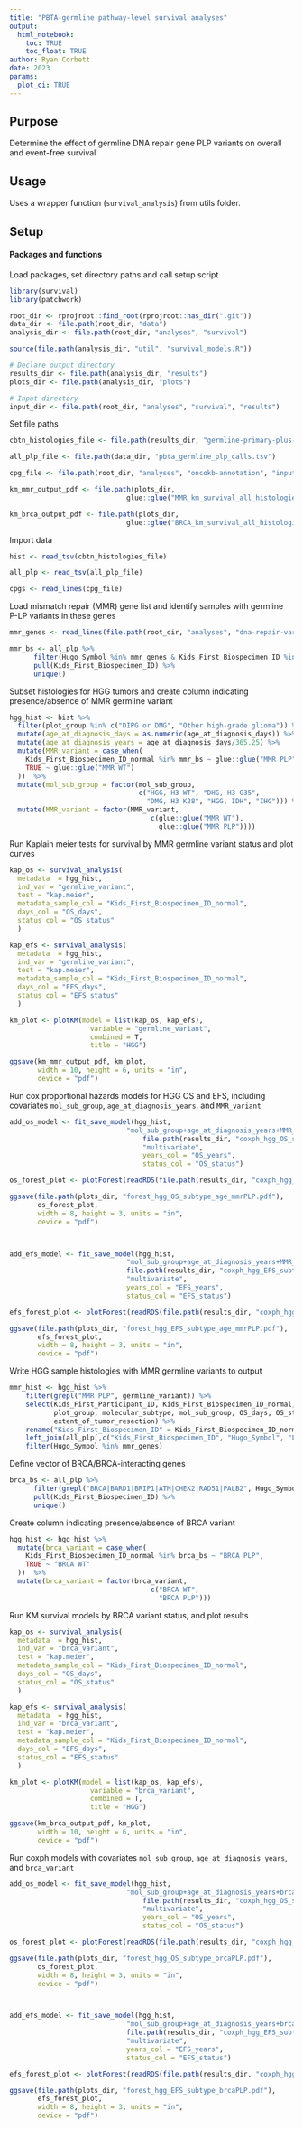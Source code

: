```yaml
---
title: "PBTA-germline pathway-level survival analyses"
output: 
  html_notebook:
    toc: TRUE
    toc_float: TRUE
author: Ryan Corbett
date: 2023
params:
  plot_ci: TRUE
---
```


## Purpose

Determine the effect of germline DNA repair gene PLP variants on overall and event-free survival 

## Usage 

Uses a wrapper function (`survival_analysis`) from utils folder. 

## Setup

#### Packages and functions

Load packages, set directory paths and call setup script
```r
library(survival)
library(patchwork)

root_dir <- rprojroot::find_root(rprojroot::has_dir(".git"))
data_dir <- file.path(root_dir, "data")
analysis_dir <- file.path(root_dir, "analyses", "survival")

source(file.path(analysis_dir, "util", "survival_models.R"))

# Declare output directory
results_dir <- file.path(analysis_dir, "results")
plots_dir <- file.path(analysis_dir, "plots")

# Input directory
input_dir <- file.path(root_dir, "analyses", "survival", "results")
```

Set file paths
```r
cbtn_histologies_file <- file.path(results_dir, "germline-primary-plus-tumor-histologies-plot-groups-clin-meta-subtype.tsv")

all_plp_file <- file.path(data_dir, "pbta_germline_plp_calls.tsv")

cpg_file <- file.path(root_dir, "analyses", "oncokb-annotation", "input", "cpg.txt")

km_mmr_output_pdf <- file.path(plots_dir,
                             glue::glue("MMR_km_survival_all_histologies.pdf"))

km_brca_output_pdf <- file.path(plots_dir,
                             glue::glue("BRCA_km_survival_all_histologies.pdf"))
```

Import data
```r
hist <- read_tsv(cbtn_histologies_file)

all_plp <- read_tsv(all_plp_file)

cpgs <- read_lines(cpg_file)
```

Load mismatch repair (MMR) gene list and identify samples with germline P-LP variants in these genes

```r
mmr_genes <- read_lines(file.path(root_dir, "analyses", "dna-repair-variant-summary", "input", "Knijnenburg_paper", "mismatch_repair.txt"))

mmr_bs <- all_plp %>%
      filter(Hugo_Symbol %in% mmr_genes & Kids_First_Biospecimen_ID %in% hist$Kids_First_Biospecimen_ID_normal) %>%
      pull(Kids_First_Biospecimen_ID) %>%
      unique()
```

Subset histologies for HGG tumors and create column indicating presence/absence of MMR germline variant 

```r
hgg_hist <- hist %>%
  filter(plot_group %in% c("DIPG or DMG", "Other high-grade glioma")) %>%
  mutate(age_at_diagnosis_days = as.numeric(age_at_diagnosis_days)) %>%
  mutate(age_at_diagnosis_years = age_at_diagnosis_days/365.25) %>%
  mutate(MMR_variant = case_when(
    Kids_First_Biospecimen_ID_normal %in% mmr_bs ~ glue::glue("MMR PLP"),
    TRUE ~ glue::glue("MMR WT")
  ))  %>%
  mutate(mol_sub_group = factor(mol_sub_group,
                                c("HGG, H3 WT", "DHG, H3 G35",
                                  "DMG, H3 K28", "HGG, IDH", "IHG"))) %>%
  mutate(MMR_variant = factor(MMR_variant,
                                   c(glue::glue("MMR WT"),
                                     glue::glue("MMR PLP"))))
```
  
Run Kaplain meier tests for survival by MMR germline variant status and plot curves
  
```r
kap_os <- survival_analysis(
  metadata  = hgg_hist,
  ind_var = "germline_variant",
  test = "kap.meier",
  metadata_sample_col = "Kids_First_Biospecimen_ID_normal", 
  days_col = "OS_days",
  status_col = "OS_status"
  )

kap_efs <- survival_analysis(
  metadata  = hgg_hist,
  ind_var = "germline_variant",
  test = "kap.meier",
  metadata_sample_col = "Kids_First_Biospecimen_ID_normal", 
  days_col = "EFS_days",
  status_col = "EFS_status"
  )

km_plot <- plotKM(model = list(kap_os, kap_efs),
                    variable = "germline_variant",
                    combined = T, 
                    title = "HGG")

ggsave(km_mmr_output_pdf, km_plot,
       width = 10, height = 6, units = "in",
       device = "pdf")
```

Run cox proportional hazards models for HGG OS and EFS, including covariates `mol_sub_group`, `age_at_diagnosis_years`, and `MMR_variant`

```r
add_os_model <- fit_save_model(hgg_hist,
                             "mol_sub_group+age_at_diagnosis_years+MMR_variant",
                                 file.path(results_dir, "coxph_hgg_OS_subtype_age_MMRvariant.RDS"),
                                 "multivariate",
                                 years_col = "OS_years",
                                 status_col = "OS_status")

os_forest_plot <- plotForest(readRDS(file.path(results_dir, "coxph_hgg_OS_subtype_age_MMRvariant.RDS")))

ggsave(file.path(plots_dir, "forest_hgg_OS_subtype_age_mmrPLP.pdf"), 
       os_forest_plot,
       width = 8, height = 3, units = "in",
       device = "pdf")



add_efs_model <- fit_save_model(hgg_hist,
                             "mol_sub_group+age_at_diagnosis_years+MMR_variant",
                             file.path(results_dir, "coxph_hgg_EFS_subtype_age_MMRvariant.RDS"),
                             "multivariate",
                             years_col = "EFS_years",
                             status_col = "EFS_status")

efs_forest_plot <- plotForest(readRDS(file.path(results_dir, "coxph_hgg_EFS_subtype_age_MMRvariant.RDS")))

ggsave(file.path(plots_dir, "forest_hgg_EFS_subtype_age_mmrPLP.pdf"), 
       efs_forest_plot,
       width = 8, height = 3, units = "in",
       device = "pdf")

```
    
Write HGG sample histologies with MMR germline variants to output
    
```r
mmr_hist <- hgg_hist %>%
    filter(grepl("MMR PLP", germline_variant)) %>%
    select(Kids_First_Participant_ID, Kids_First_Biospecimen_ID_normal,
           plot_group, molecular_subtype, mol_sub_group, OS_days, OS_status, EFS_days, EFS_status,
           extent_of_tumor_resection) %>%
    rename("Kids_First_Biospecimen_ID" = Kids_First_Biospecimen_ID_normal) %>%
    left_join(all_plp[,c("Kids_First_Biospecimen_ID", "Hugo_Symbol", "L-LP_Call_final", "Reasoning_for_call", "HGVS.c", "HGVS.p")]) %>%
    filter(Hugo_Symbol %in% mmr_genes)
```

Define vector of BRCA/BRCA-interacting genes

```r
brca_bs <- all_plp %>%
      filter(grepl("BRCA|BARD1|BRIP1|ATM|CHEK2|RAD51|PALB2", Hugo_Symbol) & !grepl("RAD51C", Hugo_Symbol)) %>%
      pull(Kids_First_Biospecimen_ID) %>%
      unique()
```

Create column indicating presence/absence of BRCA variant

```r
hgg_hist <- hgg_hist %>%
  mutate(brca_variant = case_when(
    Kids_First_Biospecimen_ID_normal %in% brca_bs ~ "BRCA PLP",
    TRUE ~ "BRCA WT"
  ))  %>%
  mutate(brca_variant = factor(brca_variant,
                                   c("BRCA WT",
                                     "BRCA PLP")))
```
  
Run KM survival models by BRCA variant status, and plot results
  
```r
kap_os <- survival_analysis(
  metadata  = hgg_hist,
  ind_var = "brca_variant",
  test = "kap.meier",
  metadata_sample_col = "Kids_First_Biospecimen_ID_normal", 
  days_col = "OS_days",
  status_col = "OS_status"
  )

kap_efs <- survival_analysis(
  metadata  = hgg_hist,
  ind_var = "brca_variant",
  test = "kap.meier",
  metadata_sample_col = "Kids_First_Biospecimen_ID_normal", 
  days_col = "EFS_days",
  status_col = "EFS_status"
  )

km_plot <- plotKM(model = list(kap_os, kap_efs),
                    variable = "brca_variant",
                    combined = T, 
                    title = "HGG")

ggsave(km_brca_output_pdf, km_plot,
       width = 10, height = 6, units = "in",
       device = "pdf")
```

Run coxph models with covariates `mol_sub_group`, `age_at_diagnosis_years`, and `brca_variant`

```r
add_os_model <- fit_save_model(hgg_hist,
                             "mol_sub_group+age_at_diagnosis_years+brca_variant",
                                 file.path(results_dir, "coxph_hgg_OS_subtype_BRCAvariant.RDS"),
                                 "multivariate",
                                 years_col = "OS_years",
                                 status_col = "OS_status")

os_forest_plot <- plotForest(readRDS(file.path(results_dir, "coxph_hgg_OS_subtype_BRCAvariant.RDS")))

ggsave(file.path(plots_dir, "forest_hgg_OS_subtype_brcaPLP.pdf"), 
       os_forest_plot,
       width = 8, height = 3, units = "in",
       device = "pdf")



add_efs_model <- fit_save_model(hgg_hist,
                             "mol_sub_group+age_at_diagnosis_years+brca_variant",
                             file.path(results_dir, "coxph_hgg_EFS_subtype_BRCAvariant.RDS"),
                             "multivariate",
                             years_col = "EFS_years",
                             status_col = "EFS_status")

efs_forest_plot <- plotForest(readRDS(file.path(results_dir, "coxph_hgg_EFS_subtype_BRCAvariant.RDS")))

ggsave(file.path(plots_dir, "forest_hgg_EFS_subtype_brcaPLP.pdf"), 
       efs_forest_plot,
       width = 8, height = 3, units = "in",
       device = "pdf")

```

